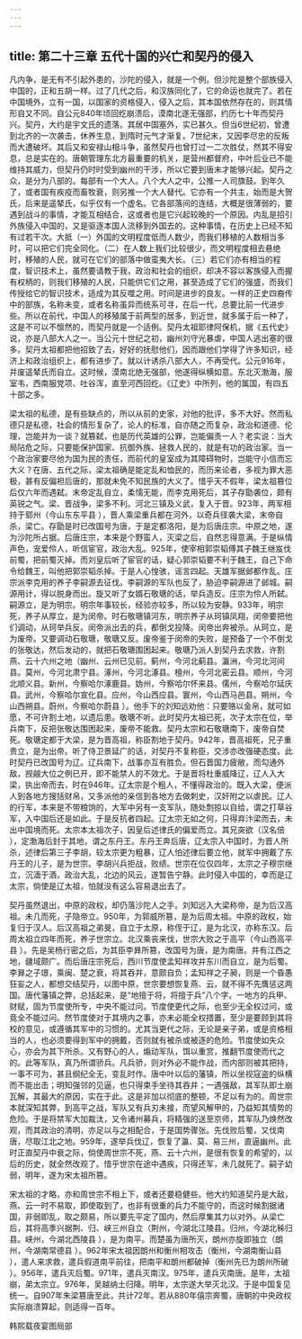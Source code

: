 ```yaml
---
---
---
```

title: 第二十三章 五代十国的兴亡和契丹的侵入
---




凡内争，是无有不引起外患的，沙陀的侵入，就是一个例。但沙陀是整个部族侵入中国的，正和五胡一样。过了几代之后，和汉族同化了，它的命运也就完了。若在中国境外，立有一国，以国家的资格侵入，侵入之后，其本国依然存在的，则其情形自又不同。自公元840年顷回纥崩溃后，漠南北遂无强部，约历七十年而契丹兴。契丹，大约是宇文氏的遗落。其居中国塞外，实已甚久。但当6世纪初，曾遭到北齐的一次袭击，休养生息，到隋时元气才渐复。7世纪末，又因李尽忠的反叛而大遭破坏。其后又和安禄山相斗争，虽然契丹也曾打过一二次胜仗，然其不得安息，总是实在的。唐朝管理东北方最重要的机关，是营州都督府，中叶后业已不能维持其威力，但契丹仍时时受到幽州的干涉，所以它要到唐末才能够兴起。契丹之众，是分为八部的。每部有一个大人。八个大人之中，公推一人司旗鼓。到年久了，或者国有疾疫而畜牧衰，则另推一个大人替代。它亦有一个共主，始而是大贺氏，后来是遥辇氏，似乎仅有一个虚名。它各部落间的连结，大概是很薄弱的，要遇到战斗的事情，才能互相结合，这或者也是它兴起较晚的一个原因。内乱是招引外族侵入中国的，又是驱逐本国人流移到外国去的。这种事情，在历史上已经不知有过若干次。大抵（一）外国的文明程度低而人数少，而我们移植的人数相当多时，可以把它们完全同化。（二）在人数上我们比较很少，而文明程度相去悬绝时，移殖的人民，就可在它们的部落中做蛮夷大长。（三）若它们亦有相当的程度，智识技术上，虽然要请教于我，政治和社会的组织，却决不容以客族侵入而握有权柄的，则我们移殖的人民，只能供它们之用，甚至造成了它们的强盛，而我们传授给它的智识技术，适成为其反噬之用。时间是进步的良友。一样的正史四裔传中的部族，名称未变，或者名称虽异而统系可寻，在后一代，总要比前一代进步些。所以在前代，中国人的移殖属于前两型的居多，到近世，就多属于后一种了，这是不可以不懔然的，而契丹就是一个适例。契丹太祖耶律阿保机，据《五代史》说，亦是八部大人之一。当公元十世纪之初，幽州刘守光暴虐，中国人逃出塞的很多。契丹太祖都把他招致了去，好好的抚慰他们，因而跟他们学得了许多知识，经济上和政治组织上，都有进步了。就以计诱杀八部大人，不再受代。公元916年，并废遥辇氏而自立。这时候，漠南北绝无强部，他遂得纵横如意。东北灭渤海，服室韦，西南服党项、吐谷浑，直至河西回纥。《辽史》中所列，他的属国，有四五十部之多。

梁太祖的私德，是有些缺点的，所以从前的史家，对他的批评，多不大好。然而私德只是私德，社会的情形复杂了，论人的标准，自亦随之而复杂，政治和道德、伦理，岂能并为一谈？就篡弑，也是历代英雄的公罪，岂能偏责一人？老实说：当大局阽危之际，只要能保护国家、抗御外族、拯救人民的，就是有功的政治家。当一个政治家要尽他为国为民的责任，而前代的皇室成为其障碍物时，岂能守小信而忘大义？在唐、五代之际，梁太祖确是能定乱和恤民的，而历来论者，多视为罪大恶极，甚有反偏袒后唐的，那就未免不知民族的大义了。惜乎天不假年，梁太祖篡位后仅六年而遇弑。末帝定乱自立，柔懦无能，而李克用死后，其子存勖袭位，颇有英锐之气。梁、晋战争，梁多不利。河北三镇及义武，复入于晋。923年，两军相持于郓州（今山东东平县 ），晋人乘梁重兵都在河外，以奇兵径袭大梁，末帝自杀，梁亡。存勖是时已改国号为唐，于是定都洛阳，是为后唐庄宗。中原之地，遂为沙陀所占据。后唐庄宗，本来是个野蛮人，灭梁之后，自然志得意满。于是纵情声色，宠爱伶人，听信宦官，政治大乱。925年，使宰相郭崇韬傅其子魏王继岌伐前蜀，把前蜀灭掉。而刘皇后听了宦官的话，疑心郭崇韬要不利于魏王，自己下命令给魏王，叫他把郭崇韬杀掉。于是人心惶骇，谣言四起。天雄军据邺都作乱。庄宗派李克用的养子李嗣源去征伐。李嗣源的军队也反了，胁迫李嗣源进了邺城。嗣源用计，得以脱身而出。旋又听了女婿石敬瑭的话，举兵造反。庄宗为伶人所弑。嗣源立，是为明宗。明宗年事较长，经验亦较多，所以较为安静。933年，明宗死，养子从厚立，是为闵帝。时石敬瑭镇河东，明宗养子从珂镇凤翔，闵帝要把他们调动，从珂举兵反。闵帝派出去的兵，都倒戈投降。闵帝出奔被杀。从珂立，是为废帝。又要调动石敬瑭，敬瑭又反。废帝鉴于闵帝的失败，是预备了一个不倒戈的张敬达，然后发动的，就把石敬瑭围困起来。敬瑭乃派人到契丹去求救，许割燕、云十六州之地（幽州、云州已见前。蓟州，今河北蓟县。瀛洲，今河北河间县。莫州，今河北肃宁县。涿州，今河北涿县。檀州，今河北密云县。顺州，今河北顺义县。新州，今察哈尔涿鹿县。妫州，今察哈尔怀来县。儒州，今察哈尔延庆县。武州，今察哈尔宣化县。应州，今山西应县。寰州，今山西马邑县。朔州，今山西朔县。蔚州，今察哈尔蔚县 ）。他手下的刘知远劝他：只要赂以金帛，就可如愿，不可许割土地，以遗后患。敬瑭不听。此时契丹太祖已死，次子太宗在位，举兵南下，反把张敬达围困起来，废帝不能救。契丹太宗和石敬瑭南下，废帝自焚死。敬瑭定都于大梁，是为晋高祖，称臣割地于契丹。942年，晋高祖死，兄子重贵立，是为出帝。听了侍卫景延广的话，对契丹不复称臣，交涉亦改强硬态度。此时契丹已改国号为辽。辽兵南下，战事亦互有胜负。但石晋国力疲敝，而勾通外敌，觊觎大位之例已开，即不能禁人的不效尤。于是晋将杜重威降辽，辽人入大梁，执出帝而去，时在946年。辽太宗是个粗人，不懂得政治的。既入大梁，便派人到各地方搜括财帛，又多派他的亲信到各地方去做刺史，汉奸附之以虐民。辽人的行军，本来是不带粮饷的，大军中另有一支军队，随处剽掠以自给，谓之打草谷军，入中国后还是如此。于是反抗者四起。辽太宗无如之何，只得弃汴梁而去，未出中国境而死。太宗本太祖次子，因皇后述律氏的偏爱而立。其兄突欲（汉名倍 ），定渤海后封于其地，谓之东丹王。东丹王奔后唐，辽太宗入中国时，为晋人所杀，述律后第三子李胡，较太宗更为粗暴，辽人怕述律后要立他，就军中拥戴了东丹王的儿子，是为世宗。李胡兴兵拒战，败绩。世宗在位仅四年，太宗之子穆宗继立，沉湎于酒，政治大乱，北边的风云，遂暂告宁静。此时侵入中国的，幸而是辽太宗，倘使是辽太祖，怕就没有这么容易退出去了。

契丹虽然退出，中原的政权，却仍落沙陀人之手。刘知远入大梁称帝，是为后汉高祖。未几而死，子隐帝立。950年，为郭威所篡，是为后周太祖。中原的政权，始复归于汉人。后汉高祖之弟旻，自立于太原，称侄于辽，是为北汉，亦称东汉。后周太祖立四年而死，养子世宗立。北汉乘丧来伐，世宗大败之于高平（今山西高平县 ）。先是吴杨行密之后，为其臣李昪所篡，改国号为唐，是为南唐。并有江西之地，疆域颇广。而后唐庄宗死后，西川节度使孟知祥攻并东川而自立，是为后蜀。李昪之子璟，乘闽、楚之衰，将其吞并，意颇自负；孟知祥之子昶，则是一个昏愚狂妄之人，都想交结契丹，以图中原，世宗要想恢复燕、云，就不得不先膺惩这两国。唐代藩镇之弊，总括起来，是“地擅于将，将擅于兵”八个字。一地方的兵甲、财赋，固为节度使所专，中央不能过问。节度使更代之际，也至少无全权过问，或竟全不能过问。然节度使对于其境内之事，亦未必能全权措置，至少是要顾到其将校的意见，或遵循其军中的习惯的。尤其当更代之际，无论是亲子弟，或是资格相当的人，也必须要得到军中的拥戴，否则就有被杀或被逐的危险。节度使如失众心，亦会为其下所杀。又有野心的人，煽动军队，饵以重赏，推翻节度使而代之的。此等军队，真乃所谓骄兵。凡兵骄，则对外必不能作战，而内部则被其把持，一事不可为，甚且纲纪全无，变乱时作。唐中叶以后的藩镇，所以坐视寇盗的纵横而不能出击；明知强邻的见逼，也只得束手坐待其吞并；一遇强敌，其军队即土崩瓦解，其最大的原因，实在于此。这是非加以彻底的整顿，不足以有为的。周世宗本就深知其弊，到高平之战，军队又有兵刃未接，而望风解甲的，乃益知其情势的危险。于是将禁军大加裁汰，又令诸州募兵，将精强的送至京师，其军队乃焕然改观，而其政治的清明，亦足以与之相配合，于是国势骤张。先伐败后蜀，又伐南唐，尽取江北之地。959年，遂举兵伐辽，恢复了瀛、莫、易三州，直逼幽州。此时正直契丹中衰之际，倘使周世宗不死，燕、云十六州，是很有恢复的希望的，以后的历史，就全然改观了。惜乎世宗在途中遇疾，只得还军，未几就死了。嗣子幼弱，明年，遂为宋太祖所篡。

宋太祖的才略，亦和周世宗不相上下，或者还要稳健些。他大约知道契丹是大敌，燕、云一时不易取，即使取到了，也非有很重的兵力不能守的，而这时候割据诸国，非弱即乱，取之颇易，所以要先平定了国内，然后厚集其力以对外。从梁亡后，其将高季兴据荆、归、峡三州自立（荆州，今湖北江陵县。归州，今湖北秭归县。峡州，今湖北西陵县 ），是为南平。而楚虽为唐所灭，朗州亦旋即独立（朗州，今湖南常德县 ）。962年宋太祖因朗州和衡州相攻击（衡州，今湖南衡山县 ），遣人来求救，遣兵假道南平前往，把南平和朗州都破掉（衡州先已为朗州所破 ）。956年，遣兵灭后蜀。971年，遣兵灭南汉。975年，遣兵灭南唐。是年，太祖崩，弟太宗立。976年，吴越纳土归降。明年，太宗遂大举灭北汉。于是中国复见统一。自907年朱梁篡唐至此，共计72年。若从880年僖宗奔蜀，唐朝的中央政权实际崩溃算起，则适得一百年。

韩熙载夜宴图局部